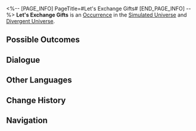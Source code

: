 <%-- [PAGE_INFO]
PageTitle=#Let's Exchange Gifts#
[END_PAGE_INFO] --%>
{{Stub}}
{{Simulated Universe Event Infobox
|id            = 13801
|title         = 
|image         = Occurrence Trade.png
|domains_su    = Unknown
|domains_swarm = Unknown
|domains_gng   = Unknown
|domains_du    = Unknown
|domains_und   = Unknown
|requirements  = 
|prev          = 
|next          = 
|characters    = 
|factions      = 
|order         = 094
|order_du      = 036
}}
'''Let's Exchange Gifts''' is an [[Divergent Universe/Occurrence|Occurrence]] in the [[Simulated Universe]] and [[Divergent Universe]].

==Possible Outcomes==
{{Possible Outcomes
|choice_1 = Exchange your memories.
|result_1 = Discard a 3-star Blessing and obtain three random 2-star Blessings.
|path_1   = Remembrance
|modes_1  = swarm

|choice_2 = Throw out your story! Then loot the "Fun Experiences" from the car.
|result_2 = Discard 1 Blessing of The Hunt and Enhance up to 4 random Blessing(s) of The Hunt.
|path_2   = The Hunt
|modes_2  = swarm

|choice_3 = Exchange Component.
|result_3 = Discard 1 Component(s) of 1-star rarity and obtain 1 Scepter(s) of 2-star rarity.
|modes_3  = und

|choice_4 = Overwrite Component.
|result_4 = Discard 1 Component(s) of 1-star rarity and obtain 6 Component(s) of 1-star rarity.
|modes_4  = und

|choice_5 = Reforge Blessing.
|result_5 = Discard 1 Blessing(s) of 1- to 2-star rarity and obtain 3 random Blessing(s) required by the Equation.
|modes_5  = du

|choice_6 = Overwrite Equation.
|result_6 = Discard 1 random Equation(s) of 2-star rarity and obtain 1 random Equation(s) of 3-star rarity.
|modes_6  = du

|choice_7 = Overwrite Equation
|result_7 = Discard 1 Equation(s) of 1- to 2-star rarity and obtain 1 Equation(s) of 1- to 3-star rarity.
|modes_7  = 

|choice_8 = Overwrite Equation
|result_8 = Discard 1 3-star Equation(s) and obtain 1 3-star Equation(s).
|modes_8  = 

|choice_9 = Blessing Reforge
|result_9 = Discard a 3-star Blessing, and obtain a 3-star Blessing.
|modes_9  = su,swarm,gng

|choice_10 = Blessing Exchange
|result_10 = Discard 1 Blessing of 1- to 2-star rarity, and obtain 1 Blessing of 1- to 3-star rarity.
|modes_10  = su,swarm,gng

|choice_11 = Leave
|result_11 = You're not interested.

}}
<!--
==Gameplay Notes==
* 
-->
==Dialogue==
{{Dialogue Start}}
:{{tx}}
{{Dialogue End}}

==Other Languages==
{{Other Languages
|en   = Let's Exchange Gifts
|zhs  = 来交换礼物吧
|zht  = 來交換禮物吧
|ja   = プレゼントを{{Rubi|交換|こうかん}}しようよ
|ko   = 선물 교환하자
|es   = ¡Intercambiemos regalos!
|fr   = Échange de cadeaux
|ru   = Обмен подарками
|th   = มาแลกของขวัญกันเถอะ
|vi   = Đến đổi quà nào
|de   = Gabentausch
|id   = Ayo tukaran hadiah
|pt   = Vamos Trocar Presentes
}}

==Change History==
{{Change History|1.0}}

==Navigation==
{{Occurrence Navbox}}